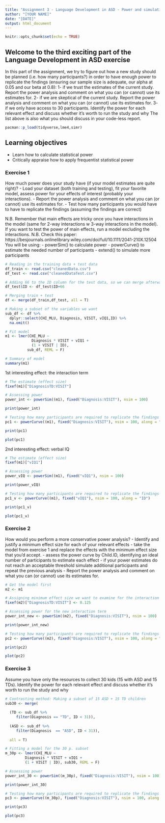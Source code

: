```yaml
---
title: "Assignment 3 - Language Development in ASD - Power and simulations"
author: "[YOUR NAME]"
date: "[DATE]"
output: html_document
---
```


```r
knitr::opts_chunk$set(echo = TRUE)
```

## Welcome to the third exciting part of the Language Development in ASD exercise

In this part of the assignment, we try to figure out how a new study should be planned (i.e. how many participants?) in order to have enough power to replicate the findings (ensuring our sample size is adequate, our alpha at 0.05 and our beta at 0.8):
1- if we trust the estimates of the current study. Report the power analysis and comment on what you can (or cannot) use its estimates for.
2- if we are skeptical of the current study. Report the power analysis and comment on what you can (or cannot) use its estimates for.
3- if we only have access to 30 participants. Identify the power for each relevant effect and discuss whether it's worth to run the study and why
The list above is also what you should discuss in your code-less report.

```r
pacman::p_load(tidyverse,lme4,simr)
```


## Learning objectives

- Learn how to calculate statistical power
- Critically appraise how to apply frequentist statistical power

### Exercise 1

How much power does your study have (if your model estimates are quite right)?
- Load your dataset (both training and testing), fit your favorite model, assess power for your effects of interest (probably your interactions).
- Report the power analysis and comment on what you can (or cannot) use its estimates for.
- Test how many participants you would have to have to replicate the findings (assuming the findings are correct)

N.B. Remember that main effects are tricky once you have interactions in the model (same for 2-way interactions w 3-way interactions in the model). If you want to test the power of main effects, run a model excluding the interactions.
N.B. Check this paper: https://besjournals.onlinelibrary.wiley.com/doi/full/10.1111/2041-210X.12504
You will be using:
- powerSim() to calculate power
- powerCurve() to estimate the needed number of participants
- extend() to simulate more participants

```r
# Reading in the training data + test data
df_train <- read.csv("cleanedData.csv") 
df_test <- read.csv("cleanedDataTest.csv")

# Adding 66 to the ID column for the test data, so we can merge afterwards
df_test$ID <- df_test$ID+66

# Merging train + test
df <- merge(df_train,df_test, all = T)

# Making a subset of the variables we want
sub_df <- df %>% 
  dplyr::select(CHI_MLU, Diagnosis, VISIT, vIQ1,ID) %>% 
  na.omit()

# Fit model 
m1 <- lmer(CHI_MLU ~
            Diagnosis * VISIT + vIQ1 + 
            (1 + VISIT | ID), 
          sub_df, REML = F)

# Summary of model
summary(m1)
```

1st interesting effect: the interaction term
```r

# The estimate (effect size)
fixef(m1)["DiagnosisTD:VISIT"] 

# Assessing power 
power_int <- powerSim((m1), fixed("Diagnosis:VISIT"), nsim = 100)

print(power_int)

# Testing how many participants are required to replicate the findings
pc1 <- powerCurve((m1), fixed("Diagnosis:VISIT"), nsim = 100, along = "ID")

print(pc1)

plot(pc1)

```

2nd interesting effect: verbal IQ
```r

# The estimate (effect size)
fixef(m1)["vIQ1"]

# Assessing power 
power_vIQ <- powerSim((m1), fixed("vIQ1"), nsim = 100)

print(power_vIQ)

# Testing how many participants are required to replicate the findings
pc1_v <- powerCurve((m1), fixed("vIQ1"), nsim = 100, along = "ID")

print(pc1_v)

plot(pc1_v)

```

### Exercise 2

How would you perform a more conservative power analysis?
- Identify and justify a minimum effect size for each of your relevant effects
- take the model from exercise 1 and replace the effects with the minimum effect size that you'd accept.
- assess the power curve by Child.ID, identifying an ideal number of participants to estimate each effect
- if your power estimates do not reach an acceptable threshold simulate additional participants and repeat the previous analysis
- Report the power analysis and comment on what you can (or cannot) use its estimates for.

```r

# Get the model first
m2 <- m1

# Assigning minimum effect size we want to examine for the interaction term
fixef(m2)["DiagnosisTD:VISIT"] <- 0.125

# Assessing power for the new interaction term
power_int_new <- powerSim((m2), fixed("Diagnosis:VISIT"), nsim = 100)

print(power_int_new)

# Testing how many participants are required to replicate the findings
pc2 <- powerCurve((m2), fixed("Diagnosis:VISIT"), nsim = 100, along = "ID")

print(pc2)

plot(pc2)


```


### Exercise 3

Assume you have only the resources to collect 30 kids (15 with ASD and 15 TDs). Identify the power for each relevant effect and discuss whether it's worth to run the study and why

```r

# Contrasting method: Making a subset of 15 ASD + 15 TD children
sub30 <- merge(
  
  (TD <- sub_df %>%
     filter(Diagnosis == "TD", ID < 31)),
  
  (ASD <- sub_df %>%
     filter(Diagnosis  == "ASD", ID < 31)),
              
  all = T)

# Fitting a model for the 30 p. subset
m_30p <- lmer(CHI_MLU ~ 
         Diagnosis * VISIT + vIQ1 + 
         (1 + VISIT | ID), sub30, REML = F)

# Assessing power
power_int_30 <- powerSim((m_30p), fixed("Diagnosis:VISIT"), nsim = 100)

print(power_int_30)

# Testing how many participants are required to replicate the findings here
pc3 <- powerCurve((m_30p), fixed("Diagnosis:VISIT"), nsim = 100, along = "ID")

print(pc3)

plot(pc3)


```
